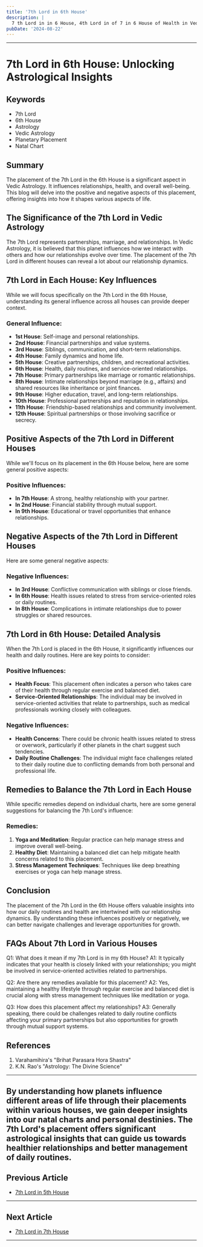 ```yaml
---
title: '7th Lord in 6th House'
description: |
  7 th Lord in in 6 House, 4th Lord in of 7 in 6 House of Health in Vedic astrology
pubDate: '2024-08-22'
---
```


---

# 7th Lord in 6th House: Unlocking Astrological Insights

## Keywords
- 7th Lord
- 6th House
- Astrology
- Vedic Astrology
- Planetary Placement
- Natal Chart

## Summary
The placement of the 7th Lord in the 6th House is a significant aspect in Vedic Astrology. It influences relationships, health, and overall well-being. This blog will delve into the positive and negative aspects of this placement, offering insights into how it shapes various aspects of life.

## The Significance of the 7th Lord in Vedic Astrology
The 7th Lord represents partnerships, marriage, and relationships. In Vedic Astrology, it is believed that this planet influences how we interact with others and how our relationships evolve over time. The placement of the 7th Lord in different houses can reveal a lot about our relationship dynamics.

## 7th Lord in Each House: Key Influences
While we will focus specifically on the 7th Lord in the 6th House, understanding its general influence across all houses can provide deeper context.

### General Influence:
- **1st House**: Self-image and personal relationships.
- **2nd House**: Financial partnerships and value systems.
- **3rd House**: Siblings, communication, and short-term relationships.
- **4th House**: Family dynamics and home life.
- **5th House**: Creative partnerships, children, and recreational activities.
- **6th House**: Health, daily routines, and service-oriented relationships.
- **7th House**: Primary partnerships like marriage or romantic relationships.
- **8th House**: Intimate relationships beyond marriage (e.g., affairs) and shared resources like inheritance or joint finances.
- **9th House**: Higher education, travel, and long-term relationships.
- **10th House**: Professional partnerships and reputation in relationships.
- **11th House**: Friendship-based relationships and community involvement.
- **12th House**: Spiritual partnerships or those involving sacrifice or secrecy.

## Positive Aspects of the 7th Lord in Different Houses
While we'll focus on its placement in the 6th House below, here are some general positive aspects:

### Positive Influences:
- **In 7th House**: A strong, healthy relationship with your partner.
- **In 2nd House**: Financial stability through mutual support.
- **In 9th House**: Educational or travel opportunities that enhance relationships.

## Negative Aspects of the 7th Lord in Different Houses
Here are some general negative aspects:

### Negative Influences:
- **In 3rd House**: Conflictive communication with siblings or close friends.
- **In 6th House**: Health issues related to stress from service-oriented roles or daily routines.
- **In 8th House**: Complications in intimate relationships due to power struggles or shared resources.

## 7th Lord in 6th House: Detailed Analysis
When the 7th Lord is placed in the 6th House, it significantly influences our health and daily routines. Here are key points to consider:

### Positive Influences:
- **Health Focus**: This placement often indicates a person who takes care of their health through regular exercise and balanced diet.
- **Service-Oriented Relationships**: The individual may be involved in service-oriented activities that relate to partnerships, such as medical professionals working closely with colleagues.
  
### Negative Influences:
- **Health Concerns**: There could be chronic health issues related to stress or overwork, particularly if other planets in the chart suggest such tendencies.
- **Daily Routine Challenges**: The individual might face challenges related to their daily routine due to conflicting demands from both personal and professional life.

## Remedies to Balance the 7th Lord in Each House
While specific remedies depend on individual charts, here are some general suggestions for balancing the 7th Lord's influence:

### Remedies:
1. **Yoga and Meditation**: Regular practice can help manage stress and improve overall well-being.
2. **Healthy Diet**: Maintaining a balanced diet can help mitigate health concerns related to this placement.
3. **Stress Management Techniques**: Techniques like deep breathing exercises or yoga can help manage stress.

## Conclusion
The placement of the 7th Lord in the 6th House offers valuable insights into how our daily routines and health are intertwined with our relationship dynamics. By understanding these influences positively or negatively, we can better navigate challenges and leverage opportunities for growth.

## FAQs About 7th Lord in Various Houses

Q1: What does it mean if my 7th Lord is in my 6th House?
A1: It typically indicates that your health is closely linked with your relationships; you might be involved in service-oriented activities related to partnerships.

Q2: Are there any remedies available for this placement?
A2: Yes, maintaining a healthy lifestyle through regular exercise and balanced diet is crucial along with stress management techniques like meditation or yoga.

Q3: How does this placement affect my relationships?
A3: Generally speaking, there could be challenges related to daily routine conflicts affecting your primary partnerships but also opportunities for growth through mutual support systems.

## References
1. Varahamihira's "Brihat Parasara Hora Shastra"
2. K.N. Rao's "Astrology: The Divine Science"

---

By understanding how planets influence different areas of life through their placements within various houses, we gain deeper insights into our natal charts and personal destinies. The 7th Lord's placement offers significant astrological insights that can guide us towards healthier relationships and better management of daily routines.
---

## Previous Article
- [7th Lord in 5th House](/blogs-md/1007_7th_Lord_in_all_Houses/100705_7th_Lord_in_5th_House.md)

---

## Next Article
- [7th Lord in 7th House](/blogs-md/1007_7th_Lord_in_all_Houses/100707_7th_Lord_in_7th_House.md)

---
